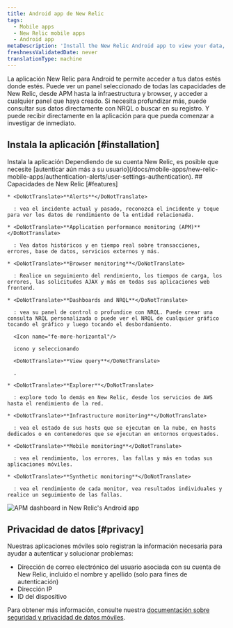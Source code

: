 ```yaml
---
title: Android app de New Relic
tags:
  - Mobile apps
  - New Relic mobile apps
  - Android app
metaDescription: 'Install the New Relic Android app to view your data, run queries, and receive and create alerts.'
freshnessValidatedDate: never
translationType: machine
---
```



La aplicación New Relic para Android te permite acceder a tus datos estés donde estés. Puede ver un panel seleccionado de todas las capacidades de New Relic, desde APM hasta la infraestructura y browser, y acceder a cualquier panel que haya creado. Si necesita profundizar más, puede consultar sus datos directamente con NRQL o buscar en su registro. Y puede recibir <InlinePopover type="alerts"/>directamente en la aplicación para que pueda comenzar a investigar de inmediato.

## Instala la aplicación [#installation]

<ButtonGroup>
  <ButtonLink
    role="button"
    to="https://play.google.com/store/apps/details?id=com.newrelic.rpm"
    variant="primary"
  >
    Instala la aplicación
  </ButtonLink>
</ButtonGroup>

<Callout variant="tip">
  Dependiendo de su cuenta New Relic, es posible que necesite [autenticar aún más a su usuario](/docs/mobile-apps/new-relic-mobile-apps/authentication-alerts/user-settings-authentication).
</Callout>

<SideBySide>
  <Side>
    ## Capacidades de New Relic [#features]

    * <DoNotTranslate>**Alerts**</DoNotTranslate>

      : vea el incidente actual y pasado, reconozca el incidente y toque para ver los datos de rendimiento de la entidad relacionada.

    * <DoNotTranslate>**Application performance monitoring (APM)**</DoNotTranslate>

      : Vea datos históricos y en tiempo real sobre transacciones, errores, base de datos, servicios externos y más.

    * <DoNotTranslate>**Browser monitoring**</DoNotTranslate>

      : Realice un seguimiento del rendimiento, los tiempos de carga, los errores, las solicitudes AJAX y más en todas sus aplicaciones web frontend.

    * <DoNotTranslate>**Dashboards and NRQL**</DoNotTranslate>

      : vea su panel de control o profundice con NRQL. Puede crear una consulta NRQL personalizada o puede ver el NRQL de cualquier gráfico tocando el gráfico y luego tocando el desbordamiento.

      <Icon name="fe-more-horizontal"/>

      icono y seleccionando

      <DoNotTranslate>**View query**</DoNotTranslate>

      .

    * <DoNotTranslate>**Explorer**</DoNotTranslate>

      : explore todo lo demás en New Relic, desde los servicios de AWS hasta el rendimiento de la red.

    * <DoNotTranslate>**Infrastructure monitoring**</DoNotTranslate>

      : vea el estado de sus hosts que se ejecutan en la nube, en hosts dedicados o en contenedores que se ejecutan en entornos orquestados.

    * <DoNotTranslate>**Mobile monitoring**</DoNotTranslate>

      : vea el rendimiento, los errores, las fallas y más en todas sus aplicaciones móviles.

    * <DoNotTranslate>**Synthetic monitoring**</DoNotTranslate>

      : vea el rendimiento de cada monitor, vea resultados individuales y realice un seguimiento de las fallas.
  </Side>

  <Side>
    <img
      title="APM dashboard in New Relic's Android app"
      alt="APM dashboard in New Relic's Android app"
      src={mobileappsAndroidAppAPMDashboard}
    />
  </Side>
</SideBySide>

## Privacidad de datos [#privacy]

Nuestras aplicaciones móviles solo registran la información necesaria para ayudar a autenticar y solucionar problemas:

* Dirección de correo electrónico del usuario asociada con su cuenta de New Relic, incluido el nombre y apellido (solo para fines de autenticación)
* Dirección IP
* ID del dispositivo

Para obtener más información, consulte nuestra [documentación sobre seguridad y privacidad de datos móviles](/docs/mobile-monitoring/new-relic-mobile/get-started/security-mobile-apps).